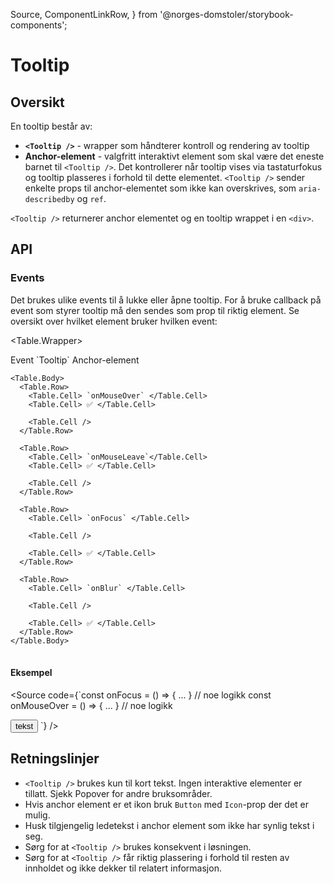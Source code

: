   Source,
  ComponentLinkRow,
} from '@norges-domstoler/storybook-components';

<Meta of={TooltipStories} />

# Tooltip

<ComponentLinkRow
  docsHref="https://design.domstol.no/987b33f71/p/815808-tooltip/b/93bc8f"
  figmaHref="https://www.figma.com/file/ewqSDmkgqDQ5PyOsRp4V5b/?node-id=4985%3A127667"
  githubHref="https://github.com/domstolene/designsystem/tree/main/packages/components/src/components/Tooltip"
/>

## Oversikt

En tooltip består av:

- **`<Tooltip />`** - wrapper som håndterer kontroll og rendering av tooltip
- **Anchor-element** - valgfritt interaktivt element som skal være det eneste barnet til `<Tooltip />`. Det kontrollerer når tooltip vises via tastaturfokus og tooltip plasseres i forhold til dette elementet. `<Tooltip />` sender enkelte props til anchor-elementet som ikke kan overskrives, som `aria-describedby` og `ref`.

`<Tooltip />` returnerer anchor elementet og en tooltip wrappet i en `<div>`.

## API

<Canvas of={TooltipStories.Default} sourceState="shown" />
<Controls of={TooltipStories.Default} />

### Events

Det brukes ulike events til å lukke eller åpne tooltip. For å bruke callback på event som styrer tooltip må den sendes som prop til riktig element. Se oversikt over hvilket element bruker hvilken event:

<Table.Wrapper>
  <Table density="compact" style={{ width: '100%' }}>
    <Table.Head>
      <Table.Row type="head">
        <Table.Cell type="head">Event</Table.Cell>
        <Table.Cell type="head">`Tooltip`</Table.Cell>
        <Table.Cell type="head">Anchor-element</Table.Cell>
      </Table.Row>
    </Table.Head>

    <Table.Body>
      <Table.Row>
        <Table.Cell> `onMouseOver` </Table.Cell>
        <Table.Cell> ✅ </Table.Cell>

        <Table.Cell />
      </Table.Row>

      <Table.Row>
        <Table.Cell> `onMouseLeave`</Table.Cell>
        <Table.Cell> ✅ </Table.Cell>

        <Table.Cell />
      </Table.Row>

      <Table.Row>
        <Table.Cell> `onFocus` </Table.Cell>

        <Table.Cell />

        <Table.Cell> ✅ </Table.Cell>
      </Table.Row>

      <Table.Row>
        <Table.Cell> `onBlur` </Table.Cell>

        <Table.Cell />

        <Table.Cell> ✅ </Table.Cell>
      </Table.Row>
    </Table.Body>

  </Table>
</Table.Wrapper>

#### Eksempel

<Source
  code={`const onFocus = () => { ... } // noe logikk
  const onMouseOver = () => { ... } // noe logikk

<Tooltip text="Tooltip" onMouseOver={onMouseOver}>
  <Button onFocus={onFocus}>tekst</Button>
</Tooltip>
`} />

## Retningslinjer

- `<Tooltip />` brukes kun til kort tekst. Ingen interaktive elementer er tillatt. Sjekk Popover for andre bruksområder.
- Hvis anchor element er et ikon bruk `Button` med `Icon`-prop der det er mulig.
- Husk tilgjengelig ledetekst i anchor element som ikke har synlig tekst i seg.
- Sørg for at `<Tooltip />` brukes konsekvent i løsningen.
- Sørg for at `<Tooltip />` får riktig plassering i forhold til resten av innholdet og ikke dekker til relatert informasjon.
